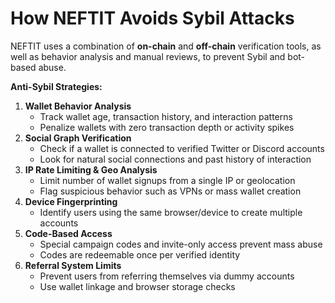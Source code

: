# How NEFTIT Avoids Sybil Attacks

NEFTIT uses a combination of **on-chain** and **off-chain** verification tools, as well as behavior analysis and manual reviews, to prevent Sybil and bot-based abuse.

**Anti-Sybil Strategies:**

1. **Wallet Behavior Analysis**
   * Track wallet age, transaction history, and interaction patterns
   * Penalize wallets with zero transaction depth or activity spikes
2. **Social Graph Verification**
   * Check if a wallet is connected to verified Twitter or Discord accounts
   * Look for natural social connections and past history of interaction
3. **IP Rate Limiting & Geo Analysis**
   * Limit number of wallet signups from a single IP or geolocation
   * Flag suspicious behavior such as VPNs or mass wallet creation
4. **Device Fingerprinting**
   * Identify users using the same browser/device to create multiple accounts
5. **Code-Based Access**
   * Special campaign codes and invite-only access prevent mass abuse
   * Codes are redeemable once per verified identity
6. **Referral System Limits**
   * Prevent users from referring themselves via dummy accounts
   * Use wallet linkage and browser storage checks

